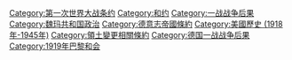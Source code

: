 {{catmain}}
{{Commons cat|Treaty of Versailles}}

[[Category:第一次世界大战条约|Category:第一次世界大战条约]]
[[Category:和约|Category:和约]]
[[Category:一战战争后果|Category:一战战争后果]]
[[Category:魏玛共和国政治|Category:魏玛共和国政治]]
[[Category:德意志帝國條約|Category:德意志帝國條約]]
[[Category:美國歷史_(1918年-1945年)|Category:美國歷史 (1918年-1945年)]]
[[Category:領土變更相關條約|Category:領土變更相關條約]]
[[Category:德国一战战争后果|Category:德国一战战争后果]]
[[Category:1919年巴黎和会|Category:1919年巴黎和会]]